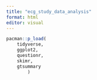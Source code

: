 ```yaml
---
title: "ecg_study_data_analysis"
format: html
editor: visual
---
```


```r
pacman::p_load(
    tidyverse,
    ggplot2,
    questionr,
    skimr,
    gtsummary
        )
```

```r
 
```
